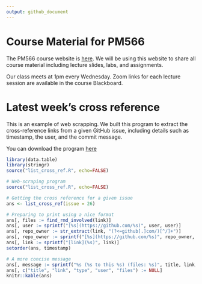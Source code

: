 ```yaml
---
output: github_document
---
```


# Course Material for PM566

The PM566 course website is [here](https://elastic-khorana-70231e.netlify.app/). We will be using this website to share all course material including lecture slides, labs, and assignments.

Our class meets at 1pm every Wednesday. Zoom links for each lecture session are available in the course Blackboard.

# Latest week's cross reference

This is an example of web scrapping. We built this program to extract the
cross-reference links from a given GitHub issue, including details such as timestamp,
the user, and the commit message.

You can download the program [here](list_cross_ref.R)

```r
library(data.table)
library(stringr)
source("list_cross_ref.R", echo=FALSE)
```


```r
# Web-scraping program
source("list_cross_ref.R", echo=FALSE)

# Getting the cross reference for a given issue
ans <- list_cross_ref(issue = 26)
```


```r
# Preparing to print using a nice format
ans[, files := find_rmd_involved(link)]
ans[, user := sprintf("[%s](https://github.com/%s)", user, user)]
ans[, repo_owner := str_extract(link, "(?<=github[.]com/)[^/]+")]
ans[, repo_owner := sprintf("[%s](https://github.com/%s)", repo_owner, repo_owner)]
ans[, link := sprintf("[link](%s)", link)]
setorder(ans, timestamp)

# A more concise message
ans[, message := sprintf("%s (%s to this %s) (files: %s)", title, link, type, files)]
ans[, c("title", "link", "type", "user", "files") := NULL] 
knitr::kable(ans)
```

